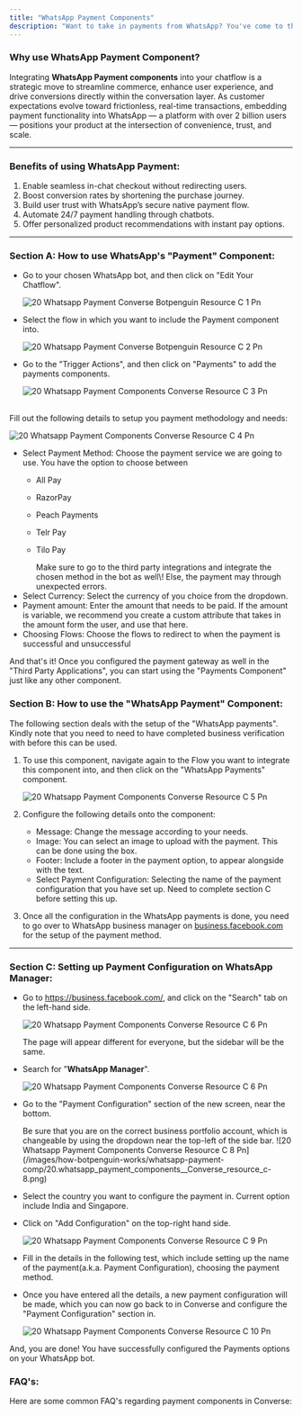 ```yaml
---
title: "WhatsApp Payment Components"
description: "Want to take in payments from WhatsApp? You've come to the right place!"
---
```


### **Why use WhatsApp Payment Component?**

Integrating **WhatsApp Payment components** into your chatflow is a strategic move to streamline commerce, enhance user experience, and drive conversions directly within the conversation layer. As customer expectations evolve toward frictionless, real-time transactions, embedding payment functionality into WhatsApp — a platform with over 2 billion users — positions your product at the intersection of convenience, trust, and scale.

---

### **Benefits of using WhatsApp Payment:**

1. Enable seamless in-chat checkout without redirecting users.
2. Boost conversion rates by shortening the purchase journey.
3. Build user trust with WhatsApp’s secure native payment flow.
4. Automate 24/7 payment handling through chatbots.
5. Offer personalized product recommendations with instant pay options.

---

### **Section A: How to use WhatsApp's "Payment" Component:**

- Go to your chosen WhatsApp bot, and then click on "Edit Your Chatflow".

  ![20 Whatsapp Payment Converse Botpenguin Resource C 1 Pn](/images/how-botpenguin-works/whatsapp-payment-comp/20.whatsapp_payment_Converse__botpenguin_resource_c-1.png)
- Select the flow in which you want to include the Payment component into.

  ![20 Whatsapp Payment Converse Botpenguin Resource C 2 Pn](/images/how-botpenguin-works/whatsapp-payment-comp/20.whatsapp_payment_Converse__botpenguin_resource_c-2.png)
- Go to the "Trigger Actions", and then click on "Payments" to add the payments components.

  ![20 Whatsapp Payment Components  Converse Resource C 3 Pn](/images/how-botpenguin-works/whatsapp-payment-comp/20.whatsapp_payment_components__Converse_resource_c-3.png)

\
Fill out the following details to setup you payment methodology and needs:

![20 Whatsapp Payment Components  Converse Resource C 4 Pn](/images/how-botpenguin-works/whatsapp-payment-comp/20.whatsapp_payment_components__Converse_resource_c-4.png)

- Select Payment Method: Choose the payment service we are going to use. You have the option to choose between
  - All Pay
  - RazorPay
  - Peach Payments
  - Telr Pay
  - Tilo Pay

    <Warning>
      Make sure to go to the third party integrations and integrate the chosen method in the bot as well\! Else, the payment may through unexpected errors.
    </Warning>
- Select Currency: Select the currency of you choice from the dropdown.
- Payment amount: Enter the amount that needs to be paid. If the amount is variable, we recommend you create a custom attribute that takes in the amount form the user, and use that here.
- Choosing Flows: Choose the flows to redirect to when the payment is successful and unsuccessful

And that's it\! Once you configured the payment gateway as well in the "Third Party Applications", you can start using the "Payments Component" just like any other component.

### **Section B: How to use the "WhatsApp Payment" Component:**

The following section deals with the setup of the "WhatsApp payments". Kindly note that you need to need to have completed business verification with before this can be used.

1. To use this component, navigate again to the Flow you want to integrate this component into, and then click on the "WhatsApp Payments" component.

   ![20 Whatsapp Payment Components  Converse Resource C 5 Pn](/images/how-botpenguin-works/whatsapp-payment-comp/20.whatsapp_payment_components__Converse_resource_c-5.png)
2. Configure the following details onto the component:
   - Message: Change the message according to your needs.
   - Image: You can select an image to upload with the payment. This can be done using the box.
   - Footer: Include a footer in the payment option, to appear alongside with the text.
   - Select Payment Configuration: Selecting the name of the payment configuration that you have set up. Need to complete section C before setting this up.
3. Once all the configuration in the WhatsApp payments is done, you need to go over to WhatsApp business manager on [business.facebook.com](http://business.facebook.com) for the setup of the payment method.

---

### **Section C: Setting up Payment Configuration on WhatsApp Manager:**

- Go to https://business.facebook.com/, and click on the "Search" tab on the left-hand side.

  ![20 Whatsapp Payment Components  Converse Resource C 6 Pn](/images/how-botpenguin-works/whatsapp-payment-comp/20.whatsapp_payment_components__Converse_resource_c-6.png)

  <Info>
    The page will appear different for everyone, but the sidebar will be the same.
  </Info>
- Search for "**WhatsApp Manager**".

  ![20 Whatsapp Payment Components  Converse Resource C 6 Pn](/images/how-botpenguin-works/whatsapp-payment-comp/20.whatsapp_payment_components__Converse_resource_c-7.png)
- Go to the "Payment Configuration" section of the new screen, near the bottom.

  <Info>
    Be sure that you are on the correct business portfolio account, which is changeable by using the dropdown near the top-left of the side bar.
  </Info>
  ![20 Whatsapp Payment Components  Converse Resource C 8 Pn](/images/how-botpenguin-works/whatsapp-payment-comp/20.whatsapp_payment_components__Converse_resource_c-8.png)
- Select the country you want to configure the payment in. Current option include India and Singapore.
- Click on "Add Configuration" on the top-right hand side.

  ![20 Whatsapp Payment Components  Converse Resource C 9 Pn](/images/how-botpenguin-works/whatsapp-payment-comp/20.whatsapp_payment_components__Converse_resource_c-9.png)
- Fill in the details in the following test, which include setting up the name of the payment(a.k.a. Payment Configuration), choosing the payment method.
- Once you have entered all the details, a new payment configuration will be made, which you can now go back to in  Converse and configure the "Payment Configuration" section in.

  ![20 Whatsapp Payment Components  Converse Resource C 10 Pn](/images/how-botpenguin-works/whatsapp-payment-comp/20.whatsapp_payment_components__Converse_resource_c-10.png)

And, you are done\! You have successfully configured the Payments options on your WhatsApp bot.

### **FAQ's:**

Here are some common FAQ's regarding payment components in  Converse:

<AccordionGroup>
  <Accordion title="Can I use example of payments component in WhatsApp?">
    
  </Accordion>
  <Accordion title="How to add custom attribute to payment tab?">
    
  </Accordion>
  <Accordion title="Can you give example of proper use case of WhatsApp payments?">
    
  </Accordion>
  <Accordion title="Where is the track of ayments that have happened?">
    
  </Accordion>
</AccordionGroup>